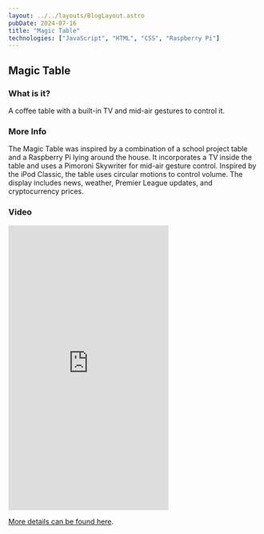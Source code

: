 ```yaml
---
layout: ../../layouts/BlogLayout.astro
pubDate: 2024-07-16
title: "Magic Table"
technologies: ["JavaScript", "HTML", "CSS", "Raspberry Pi"]
---
```


## Magic Table

### What is it?

A coffee table with a built-in TV and mid-air gestures to control it.

### More Info

The Magic Table was inspired by a combination of a school project table and a Raspberry Pi lying around the house. It incorporates a TV inside the table and uses a Pimoroni Skywriter for mid-air gesture control. Inspired by the iPod Classic, the table uses circular motions to control volume. The display includes news, weather, Premier League updates, and cryptocurrency prices.

### Video

<iframe
  src="https://player.vimeo.com/video/459087483?h=20a804a490"
  width="320"
  height="569"
  frameborder="0"
  allow="autoplay; fullscreen; picture-in-picture"
  allowfullscreen
></iframe>

[More details can be found here](https://dayangrah.am/work/magic-table).
